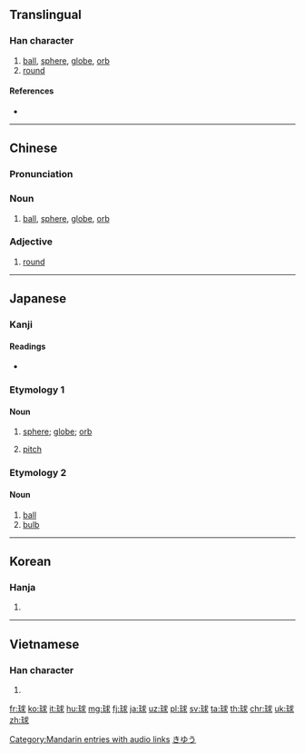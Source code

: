 {{also|毬}}
==Translingual==

===Han character===
{{Han char|rn=96|rad=玉|as=07|sn=11|four=1313<sub>2</sub>|canj=一土戈十水 (MGIJE)|ids=⿰[[玉|⺩]][[求]]}}

# [[ball]], [[sphere]], [[globe]], [[orb]]
# [[round]]

====References====
* {{Han ref|kx=0732.290|dkj=21011|dj=1144.060|hdz=21114.150|uh=7403|ud=29699|bh=B279|bd=45689}}

----

==Chinese==

===Pronunciation===
{{zh-pron
|m=qiú
|ma=y
|c=kau4
|mn=kiû
|cat=n,adj}}

===Noun===
{{zh-noun}}

# [[ball]], [[sphere]], [[globe]], [[orb]]

===Adjective===
{{zh-adj}}

# [[round]]

[[Category:Mandarin entries with audio links]]

----

==Japanese==

===Kanji===
{{ja-kanji|grade=3|rs=玉07}}

====Readings====
* {{ja-readings|kanon=[[きゅう]] (kyū)|goon=[[ぐ]] (gu)|kun=[[たま]] (tama)}}

===Etymology 1===

====Noun====
{{ja-noun|きゅう}}

# [[sphere]]; [[globe]]; [[orb]]
# {{context|baseball|lang=ja|sort=きゅう}} [[pitch]]

===Etymology 2===

====Noun====
{{ja-noun|たま}}

# [[ball]]
# [[bulb]]

[[Category:ja:Geometry|きゆう]]

----

==Korean==

===Hanja===
{{ko-hanja|hangeul=구|eumhun=|rv=gu|mr=ku|y=kwu}}

# {{defn|lang=ko|sort=玉07}}

----

==Vietnamese==

===Han character===
{{vi-hantu|[[cầu]]|rs=玉07}}

# {{defn|lang=vi|sort=玉07}}

[[fr:球]]
[[ko:球]]
[[it:球]]
[[hu:球]]
[[mg:球]]
[[fj:球]]
[[ja:球]]
[[uz:球]]
[[pl:球]]
[[sv:球]]
[[ta:球]]
[[th:球]]
[[chr:球]]
[[uk:球]]
[[zh:球]]